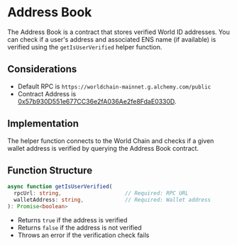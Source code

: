# Address Book

The Address Book is a contract that stores verified World ID addresses. You can check if a user's address and associated ENS name (if available) is verified using the `getIsUserVerified` helper function.

## Considerations

- Default RPC is `https://worldchain-mainnet.g.alchemy.com/public`
- Contract Address is [0x57b930D551e677CC36e2fA036Ae2fe8FdaE0330D](https://worldscan.org/address/0x57b930D551e677CC36e2fA036Ae2fe8FdaE0330D#readContract).

## Implementation

The helper function connects to the World Chain and checks if a given wallet address is verified by querying the Address Book contract.

## Function Structure

```typescript
async function getIsUserVerified(
  rpcUrl: string,                    // Required: RPC URL
  walletAddress: string,             // Required: Wallet address
): Promise<boolean>
```
- Returns `true` if the address is verified
- Returns `false` if the address is not verified
- Throws an error if the verification check fails



